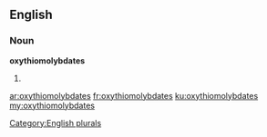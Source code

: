 ==English==

===Noun===
'''oxythiomolybdates'''

# {{plural of|[[oxythiomolybdate]]}}

[[Category:English plurals]]

[[ar:oxythiomolybdates]]
[[fr:oxythiomolybdates]]
[[ku:oxythiomolybdates]]
[[my:oxythiomolybdates]]